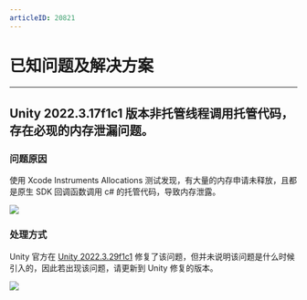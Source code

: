 ```yaml
---
articleID: 20821
---
```

# 已知问题及解决方案

- - -

## Unity 2022.3.17f1c1 版本非托管线程调用托管代码，存在必现的内存泄漏问题。

### 问题原因
使用 Xcode Instruments Allocations 测试发现，有大量的内存申请未释放，且都是原生 SDK 回调函数调用 c# 的托管代码，导致内存泄露。

<Frame width="512" height="auto" caption=""><img src="https://storage.zego.im/sdk-doc/Pics/Express/known_issues_and_solutions_u3d1.jpeg" /></Frame>

### 处理方式

Unity 官方在 [Unity 2022.3.29f1c1](https://unity.com/cn/releases/editor/whats-new/2022.3.29) 修复了该问题，但并未说明该问题是什么时候引入的，因此若出现该问题，请更新到 Unity 修复的版本。
<Frame width="512" height="auto" caption=""><img src="https://storage.zego.im/sdk-doc/Pics/Express/known_issues_and_solutions_u3d2.jpeg" /></Frame>
